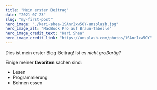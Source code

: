 ```yaml
---
title: "Mein erster Beitrag"
date: "2021-07-23"
slug: "my-first-post"
hero_image: "./kari-shea-1SAnrIxw5OY-unsplash.jpg"
hero_image_alt: "MacBook Pro auf Braun-Tabelle"
hero_image_credit_text: "Kari Shea"
hero_image_credit_link: "https://unsplash.com/photos/1SAnrIxw5OY"
---
```


Dies ist mein erster Blog-Beitrag! Ist es *nicht großartig*?

Einige meiner **favoriten** sachen sind:

* Lesen
* Programmierung
* Bohnen essen